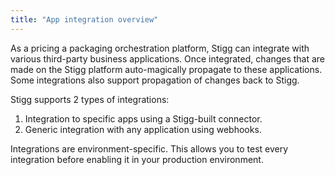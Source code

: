 ```yaml
---
title: "App integration overview"
---
```


As a pricing a packaging orchestration platform, Stigg can integrate with various third-party business applications. Once integrated, changes that are made on the Stigg platform auto-magically propagate to these applications. Some integrations also support propagation of changes back to Stigg.

Stigg supports 2 types of integrations:

1. Integration to specific apps using a Stigg-built connector.
2. Generic integration with any application using webhooks.

<Note>
Integrations are environment-specific. This allows you to test every integration before enabling it in your production environment.
</Note>

<Card title="Stripe billing" icon="stripe" href="/stripe"></Card>

<Card title="HubSpot CRM" icon="hubspot" href="/hubspot"></Card>
  
<Card title="Webhooks Generic" icon="bolt" href="/webhooks"></Card>
